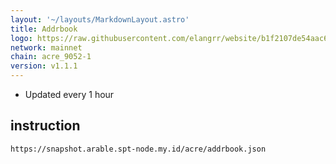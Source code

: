 ```yaml
---
layout: '~/layouts/MarkdownLayout.astro'
title: Addrbook
logo: https://raw.githubusercontent.com/elangrr/website/b1f2107de54aac66c3eead76c7c87775434683b6/src/icons/acre.svg
network: mainnet
chain: acre_9052-1
version: v1.1.1
---
```

- Updated every 1 hour

## instruction

```
https://snapshot.arable.spt-node.my.id/acre/addrbook.json
```
